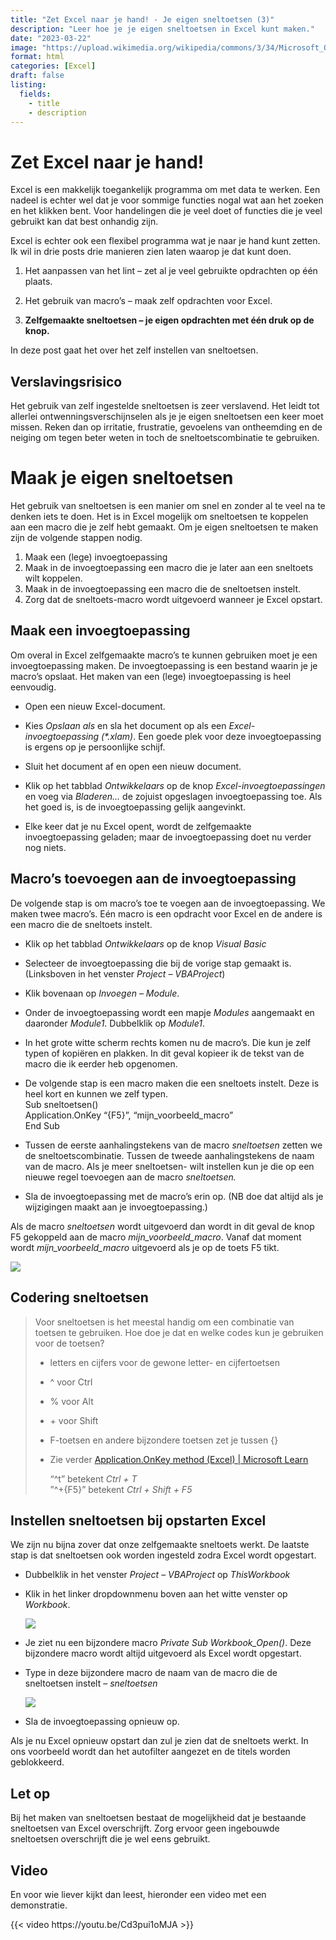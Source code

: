 ```yaml
---
title: "Zet Excel naar je hand! - Je eigen sneltoetsen (3)"
description: "Leer hoe je je eigen sneltoetsen in Excel kunt maken."
date: "2023-03-22"
image: "https://upload.wikimedia.org/wikipedia/commons/3/34/Microsoft_Office_Excel_%282019%E2%80%93present%29.svg"
format: html
categories: [Excel] 
draft: false
listing: 
  fields:
    - title
    - description
---
```


# Zet Excel naar je hand!

Excel is een makkelijk toegankelijk programma om met data te werken. Een nadeel is echter wel dat je voor sommige functies nogal wat aan het zoeken en het klikken bent. Voor handelingen die je veel doet of functies die je veel gebruikt kan dat best onhandig zijn.

Excel is echter ook een flexibel programma wat je naar je hand kunt zetten. Ik wil in drie posts drie manieren zien laten waarop je dat kunt doen.

1.  Het aanpassen van het lint -- zet al je veel gebruikte opdrachten op één plaats.

2.  Het gebruik van macro's -- maak zelf opdrachten voor Excel.

3.  **Zelfgemaakte sneltoetsen -- je eigen opdrachten met één druk op de knop.**

In deze post gaat het over het zelf instellen van sneltoetsen.

::: callout-warning
## Verslavingsrisico 

Het gebruik van zelf ingestelde sneltoetsen is zeer verslavend. Het leidt tot allerlei ontwenningsverschijnselen als je je eigen sneltoetsen een keer moet missen. Reken dan op irritatie, frustratie, gevoelens van ontheemding en de neiging om tegen beter weten in toch de sneltoetscombinatie te gebruiken.
:::

## 

# Maak je eigen sneltoetsen

Het gebruik van sneltoetsen is een manier om snel en zonder al te veel na te denken iets te doen. Het is in Excel mogelijk om sneltoetsen te koppelen aan een macro die je zelf hebt gemaakt. Om je eigen sneltoetsen te maken zijn de volgende stappen nodig.

1.  Maak een (lege) invoegtoepassing
2.  Maak in de invoegtoepassing een macro die je later aan een sneltoets wilt koppelen.
3.  Maak in de invoegtoepassing een macro die de sneltoetsen instelt.
4.  Zorg dat de sneltoets-macro wordt uitgevoerd wanneer je Excel opstart.

## Maak een invoegtoepassing

Om overal in Excel zelfgemaakte macro's te kunnen gebruiken moet je een invoegtoepassing maken. De invoegtoepassing is een bestand waarin je je macro's opslaat. Het maken van een (lege) invoegtoepassing is heel eenvoudig.

-   Open een nieuw Excel-document.

-   Kies *Opslaan als* en sla het document op als een *Excel-invoegtoepassing (\*.xlam)*. Een goede plek voor deze invoegtoepassing is ergens op je persoonlijke schijf.

-   Sluit het document af en open een nieuw document.

-   Klik op het tabblad *Ontwikkelaars* op de knop *Excel-invoegtoepassingen* en voeg via *Bladeren...* de zojuist opgeslagen invoegtoepassing toe. Als het goed is, is de invoegtoepassing gelijk aangevinkt.

-   Elke keer dat je nu Excel opent, wordt de zelfgemaakte invoegtoepassing geladen; maar de invoegtoepassing doet nu verder nog niets.

## Macro's toevoegen aan de invoegtoepassing

De volgende stap is om macro's toe te voegen aan de invoegtoepassing. We maken twee macro's. Eén macro is een opdracht voor Excel en de andere is een macro die de sneltoets instelt.

-   Klik op het tabblad *Ontwikkelaars* op de knop *Visual Basic*

-   Selecteer de invoegtoepassing die bij de vorige stap gemaakt is. (Linksboven in het venster *Project -- VBAProject*)

-   Klik bovenaan op *Invoegen -- Module*.

-   Onder de invoegtoepassing wordt een mapje *Modules* aangemaakt en daaronder *Module1*. Dubbelklik op *Module1*.

-   In het grote witte scherm rechts komen nu de macro's. Die kun je zelf typen of kopiëren en plakken. In dit geval kopieer ik de tekst van de macro die ik eerder heb opgenomen.

-   De volgende stap is een macro maken die een sneltoets instelt. Deze is heel kort en kunnen we zelf typen.\
    Sub sneltoetsen()\
    Application.OnKey "{F5}", "mijn_voorbeeld_macro"\
    End Sub

-   Tussen de eerste aanhalingstekens van de macro *sneltoetsen* zetten we de sneltoetscombinatie. Tussen de tweede aanhalingstekens de naam van de macro. Als je meer sneltoetsen- wilt instellen kun je die op een nieuwe regel toevoegen aan de macro *sneltoetsen.*

-   Sla de invoegtoepassing met de macro's erin op. (NB doe dat altijd als je wijzigingen maakt aan je invoegtoepassing.)

Als de macro *sneltoetsen* wordt uitgevoerd dan wordt in dit geval de knop F5 gekoppeld aan de macro *mijn_voorbeeld_macro*. Vanaf dat moment wordt *mijn_voorbeeld_macro* uitgevoerd als je op de toets F5 tikt.

![](images/paste-BA6AA908.png)

::: callout-tip
## Codering sneltoetsen

> Voor sneltoetsen is het meestal handig om een combinatie van toetsen te gebruiken. Hoe doe je dat en welke codes kun je gebruiken voor de toetsen?
>
> -   letters en cijfers voor de gewone letter- en cijfertoetsen
>
> -   \^ voor Ctrl
>
> -   \% voor Alt
>
> -   \+ voor Shift
>
> -   F-toetsen en andere bijzondere toetsen zet je tussen {}
>
> -   Zie verder [Application.OnKey method (Excel) \| Microsoft Learn](https://learn.microsoft.com/en-us/office/vba/api/excel.application.onkey)
>
>     "\^t" betekent *Ctrl + T\
>     *"\^+{F5}" betekent *Ctrl + Shift + F5*
:::

## Instellen sneltoetsen bij opstarten Excel

We zijn nu bijna zover dat onze zelfgemaakte sneltoets werkt. De laatste stap is dat sneltoetsen ook worden ingesteld zodra Excel wordt opgestart.

-   Dubbelklik in het venster *Project -- VBAProject* op *ThisWorkbook*

-   Klik in het linker dropdownmenu boven aan het witte venster op *Workbook*.

    ![](images/paste-5EC2661A.png){.column-margin}

-   Je ziet nu een bijzondere macro *Private Sub Workbook_Open()*. Deze bijzondere macro wordt altijd uitgevoerd als Excel wordt opgestart.

-   Type in deze bijzondere macro de naam van de macro die de sneltoetsen instelt -- *sneltoetsen*

    ![](images/paste-C8519FE9.png){.column-margin}

-   Sla de invoegtoepassing opnieuw op.

Als je nu Excel opnieuw opstart dan zul je zien dat de sneltoets werkt. In ons voorbeeld wordt dan het autofilter aangezet en de titels worden geblokkeerd.

::: callout-warning
## Let op

Bij het maken van sneltoetsen bestaat de mogelijkheid dat je bestaande sneltoetsen van Excel overschrijft. Zorg ervoor geen ingebouwde sneltoetsen overschrijft die je wel eens gebruikt.
:::

## Video

En voor wie liever kijkt dan leest, hieronder een video met een demonstratie.

{{< video https://youtu.be/Cd3pui1oMJA >}}

